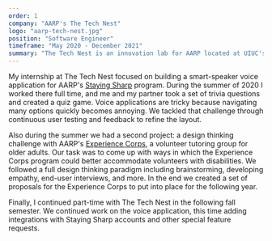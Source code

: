 ```yaml
---
order: 1
company: "AARP's The Tech Nest"
logo: "aarp-tech-nest.jpg"
position: "Software Engineer"
timeframe: "May 2020 - December 2021"
summary: "The Tech Nest is an innovation lab for AARP located at UIUC's research park. Over the course of a full-time summer and a part-time fall semester I built a smart-speaker voice application compatible with Alexa and Google Home for AARP's Staying Sharp program."
---
```


My internship at The Tech Nest focused on building a smart-speaker voice application for AARP's [Staying Sharp](https://stayingsharp.aarp.org/) program. During the summer of 2020 I worked there full time, and me and my partner took a set of trivia questions and created a quiz game. Voice applications are tricky because navigating many options quickly becomes annoying. We tackled that challenge through continuous user testing and feedback to refine the layout.

Also during the summer we had a second project: a design thinking challenge with AARP's [Experience Corps](https://www.aarp.org/experience-corps/), a volunteer tutoring group for older adults. Our task was to come up with ways in which the Experience Corps program could better accommodate volunteers with disabilities. We followed a full design thinking paradigm including brainstorming, developing empathy, end-user interviews, and more. In the end we created a set of proposals for the Experience Corps to put into place for the following year.

Finally, I continued part-time with The Tech Nest in the following fall semester. We continued work on the voice application, this time adding integrations with Staying Sharp accounts and other special feature requests.